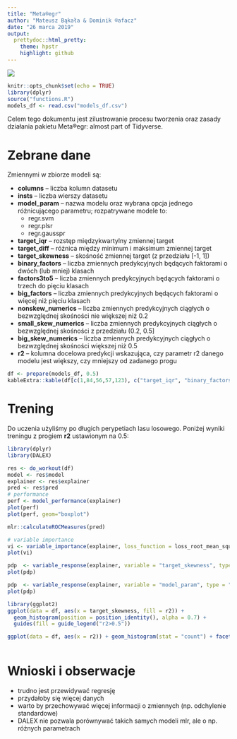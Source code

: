 ```yaml
---
title: "Meta®egr"
author: "Mateusz Bąkała & Dominik ®afacz"
date: "26 marca 2019"
output: 
  prettydoc::html_pretty:
    theme: hpstr
    highlight: github
---
```

![](logo/logo_transparent_caption.png)


```r
knitr::opts_chunk$set(echo = TRUE)
library(dplyr)
source("functions.R")
models_df <- read.csv("models_df.csv")
```

Celem tego dokumentu jest zilustrowanie procesu tworzenia oraz zasady działania pakietu Meta®egr: almost part of Tidyverse.

# Zebrane dane

Zmiennymi w zbiorze modeli są:

* **columns** -- liczba kolumn datasetu
* **insts** -- liczba wierszy datasetu
* **model_param** -- nazwa modelu oraz wybrana opcja jednego różnicującego parametru; rozpatrywane modele to:
    + regr.svm
    + regr.plsr
    + regr.gausspr
* **target_iqr** -- rozstęp międzykwartylny zmiennej target
* **target_diff** -- różnica między minimum i maksimum zmiennej target
* **target_skewness** -- skośność zmiennej target (z przedziału [-1, 1])
* **binary_factors** -- liczba zmiennych predykcyjnych będących faktorami o dwóch (lub mniej) klasach
* **factors3to5** -- liczba zmiennych predykcyjnych będących faktorami o trzech do pięciu klasach
* **big_factors** -- liczba zmiennych predykcyjnych będących faktorami o więcej niż pięciu klasach
* **nonskew_numerics** -- liczba zmiennych predykcyjnych ciągłych o bezwzględnej skośności nie większej niż 0.2
* **small_skew_numerics** -- liczba zmiennych predykcyjnych ciągłych o bezwzględnej skośności z przedziału (0.2, 0.5]
* **big_skew_numerics** -- liczba zmiennych predykcyjnych ciągłych o bezwzględnej skośności większej niż 0.5
* **r2** -- kolumna docelowa predykcji wskazująca, czy parametr r2 danego modelu jest większy, czy mniejszy od zadanego progu

```r
df <- prepare(models_df, 0.5)
kableExtra::kable(df[c(1,84,56,57,123), c("target_iqr", "binary_factors", "nonskew_numerics", "insts", "r2")])
```

# Trening

Do uczenia użyliśmy po długich perypetiach lasu losowego. Poniżej wyniki treningu z progiem **r2** ustawionym na 0.5:

```r
library(dplyr)
library(DALEX)

res <- do_workout(df)
model <- res$model
explainer <- res$explainer
pred <- res$pred
# performance
perf <- model_performance(explainer)
plot(perf)
plot(perf, geom="boxplot")

mlr::calculateROCMeasures(pred)

# variable importance
vi <- variable_importance(explainer, loss_function = loss_root_mean_square)
plot(vi)

pdp  <- variable_response(explainer, variable = "target_skewness", type = "pdp")
plot(pdp)

pdp  <- variable_response(explainer, variable = "model_param", type = "pdp")
plot(pdp)

library(ggplot2)
ggplot(data = df, aes(x = target_skewness, fill = r2)) +
  geom_histogram(position = position_identity(), alpha = 0.7) +
  guides(fill = guide_legend("r2>0.5"))

ggplot(data = df, aes(x = r2)) + geom_histogram(stat = "count") + facet_wrap(~model_param)



```


# Wnioski i obserwacje

* trudno jest przewidywać regresję
* przydałoby się więcej danych
* warto by przechowywać więcej informacji o zmiennych (np. odchylenie standardowe)
* DALEX nie pozwala porównywać takich samych modeli mlr, ale o np. różnych parametrach